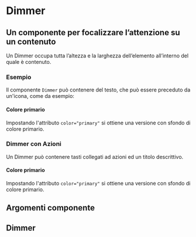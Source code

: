 
<Meta title='Documentazione/Componenti/Dimmer' of={Dimmer} />

# Dimmer

## Un componente per focalizzare l’attenzione su un contenuto

Un Dimmer occupa tutta l’altezza e la larghezza dell’elemento all’interno del quale è contenuto.

### Esempio

Il componente `Dimmer` può contenere del testo, che può essere preceduto da un'icona, come da esempio:

<Canvas>
  <Story id='componenti-dimmer--esempi' />
</Canvas>

#### Colore primario

Impostando l'attributo `color="primary"` si ottiene una versione con sfondo di colore primario.

<Canvas>
  <Story id='componenti-dimmer--colore-primario' />
</Canvas>

### Dimmer con Azioni

Un Dimmer può contenere tasti collegati ad azioni ed un titolo descrittivo.

<Canvas>
  <Story id='componenti-dimmer--dimmer-con-azioni' />
</Canvas>

#### Colore primario

Impostando l'attributo `color="primary"` si ottiene una versione con sfondo di colore primario.

<Canvas>
  <Story id='componenti-dimmer--dimmer-con-azioni-colore-primario' />
</Canvas>

## Argomenti componente

## Dimmer

<ArgsTable of={Dimmer} />
